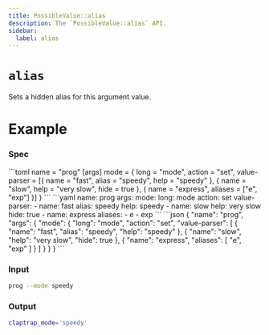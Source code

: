 ```yaml
---
title: PossibleValue::alias
description: The `PossibleValue::alias` API.
sidebar:
  label: alias
---
```



# `alias` <LinkButton href="https://docs.rs/clap/latest/clap/builder/struct.PossibleValue.html#method.alias" icon="open-book" variant="minimal"></LinkButton>

<Badge text="since 0.1.0" size="small" />

Sets a hidden alias for this argument value.

# Example

### Spec

<Tabs syncKey="format">
  <TabItem label="TOML">
```toml
name = "prog"
[args]
mode = { long = "mode", action = "set", value-parser = [{ name = "fast", alias = "speedy", help = "speedy" }, { name = "slow", help = "very slow", hide = true }, { name = "express", aliases = ["e", "exp"] }] }
```
  </TabItem>
  <TabItem label="YAML">
```yaml
name: prog
args:
  mode:
    long: mode
    action: set
    value-parser:
    - name: fast
      alias: speedy
      help: speedy
    - name: slow
      help: very slow
      hide: true
    - name: express
      aliases:
      - e
      - exp
```
  </TabItem>
  <TabItem label="JSON">
```json
{
  "name": "prog",
  "args": {
    "mode": {
      "long": "mode",
      "action": "set",
      "value-parser": [
        {
          "name": "fast",
          "alias": "speedy",
          "help": "speedy"
        },
        {
          "name": "slow",
          "help": "very slow",
          "hide": true
        },
        {
          "name": "express",
          "aliases": [
            "e",
            "exp"
          ]
        }
      ]
    }
  }
}
```
  </TabItem>
</Tabs>

### Input

```bash
prog --mode speedy
```

### Output

```bash
claptrap_mode='speedy'
```
